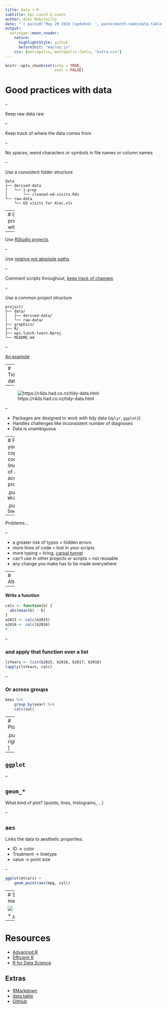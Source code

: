 ```yaml
---
title: Data + R
subtitle: Epi Lunch & Learn
author: Alec Robitaille
date: "`r paste0('May 29 2019 [updated: ', paste(month.name[data.table::month(Sys.Date())], data.table::mday(Sys.Date()), data.table::year(Sys.Date())), ']')`"
output: 
  xaringan::moon_reader:
    nature:
      highlightStyle: github
      beforeInit: "macros.js"
    css: [metropolis, metropolis-fonts, "extra.css"]
---
```



```r
knitr::opts_chunk$set(echo = TRUE,
                      eval = FALSE)
```


# Good practices with data


--


Keep raw data raw

--

Keep track of where the data comes from



--


No spaces, weird characters or symbols in file names or column names 


--



Use a consistent folder structure


```{}
data
├── derived-data
│   └── 1-prep
│       └── cleaned-ed-visits.Rds
└── raw-data
    └── ED visits for Alec.xls
```




---
# Good practices with R 

--

Use [RStudio projects](https://csgillespie.github.io/efficientR/set-up.html#project-management)


--

Use [relative not absolute paths](https://www.tidyverse.org/articles/2017/12/workflow-vs-script/)


--

Comment scripts throughout, [keep track of changes](http://github.com/)

--

Use a common project structure

```
project/
├── data/
│   ├── derived-data/
│   └── raw-data/
├── graphics/
├── R/
├── epi-lunch-learn.Rproj
└── README.md
```

--

[An example](https://github.com/wildlifeevoeco/SocCaribou)


---
# Tidy data

--

![https://r4ds.had.co.nz/tidy-data.html](https://d33wubrfki0l68.cloudfront.net/6f1ddb544fc5c69a2478e444ab8112fb0eea23f8/91adc/images/tidy-1.png)


--

* Packages are designed to work with tidy data (`dplyr`, `ggplot2`)
* Handles challenges like inconsistent number of diagnoses
* Data is unambiguous

---
# Functions
Do you find yourself copy+pasting code, repeating lines on subsets of a data set, across different projects...

.pull-left[
`WhitehorseMeans.R`
```r
a2015 <- abs(mean(b2015) - b2015)
a2016 <- abs(mean(b2016) - b2016)
a2017 <- abs(mean(b2017) - b2015)
a2018 <- abs(mean(b2018) - b2018)
```
]

.pull-right[
`DawsonMeans.R`
```r
c2015 <- abs(mean(d2015) - d2015)
c2016 <- abs(mean(d2016) - d2016)
c2016 <- abs(mean(d2017) - d2015)
c2018 <- abs(mean(d2018) - d2018)
```
]


--

Problems...

--

* a greater risk of typos = hidden errors
* more lines of code = lost in your scripts
* more typing = tiring, [carpal tunnel](https://www.youtube.com/watch?v=fhauC2TwgxI)
* can't use in other projects or scripts = not reusable
* any change you make has to be made everywhere

---
# Alternatively..

--

#### Write a function

```r
calc <- function(b) {
  abs(mean(b) - b)
}
a2015 <- calc(b2015)
a2016 <- calc(b2016)
# ...
```

--

### and apply that function over a list
```r
lsYears <- list(b2015, b2016, b2017, b2018)
lapply(lsYears, calc)
```

--

### Or across groups
```r
bees %>% 
	group_by(year) %>% 
	calc(val)
```


---
# Plotting

.pull-right[![](https://raw.githubusercontent.com/tidyverse/ggplot2/master/man/figures/logo.png)]

--

## `ggplot`


--

## `geom_*`

What kind of plot? (points, lines, histograms, ...)

--

## `aes`


Links the data to aesthetic properties.

* ID -> color
* Treatment -> linetype
* value -> point size

--

```r
ggplot(mtcars) + 
	geom_point(aes(mpg, cyl))
```



---
# Spatial methods

![](https://user-images.githubusercontent.com/520851/50280460-e35c1880-044c-11e9-9ed7-cc46754e49db.jpg)

* [`sf`](https://github.com/r-spatial/sf/)


---
# Resources
* [Advanced R](http://adv-r.had.co.nz/)
* [Efficient R](https://csgillespie.github.io/efficientR)
* [R for Data Science](https://r4ds.had.co.nz/)


## Extras
* [RMarkdown](http://rmarkdown.rstudio.com/)
* [data.table](https://cran.r-project.org/web/packages/data.table/)
* [GitHub](http://github.com/)



<!--
## Questions
* What are some advantages of using an R project?
* Basic project/folder structure
* What is a function
* Examples of functions in R
* Why write functions
* long vs wide data
* tidy data defined
-->
